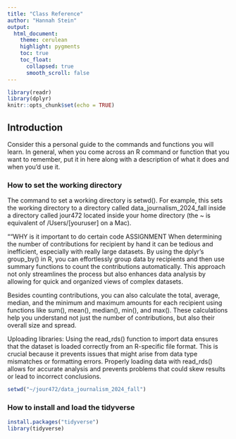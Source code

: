 ```yaml
---
title: "Class Reference"
author: "Hannah Stein"
output:
  html_document:
    theme: cerulean
    highlight: pygments
    toc: true
    toc_float:
      collapsed: true
      smooth_scroll: false
---
```


```r
library(readr)
library(dplyr)
knitr::opts_chunk$set(echo = TRUE)
```

## Introduction

Consider this a personal guide to the commands and functions you will learn. In general, when you come across an R command or function that you want to remember, put it in here along with a description of what it does and when you'd use it.

### How to set the working directory

The command to set a working directory is setwd(). For example, this sets the working directory to a directory called data_journalism_2024_fall inside a directory called jour472 located inside your home directory (the ~ is equivalent of /Users/[youruser] on a Mac).

""WHY is it important to do certain code ASSIGNMENT
When determining the number of contributions for recipient by hand it can be tedious and inefficient, especially with really large datasets. By using the dplyr's group_by() in R, you can effortlessly group data by recipients and then use summary functions to count the contributions automatically. This approach not only streamlines the process but also enhances data analysis by allowing for quick and organized views of complex datasets.

Besides counting contributions, you can also calculate the total, average, median, and the minimum and maximum amounts for each recipient using functions like sum(), mean(), median(), min(), and max(). These calculations help you understand not just the number of contributions, but also their overall size and spread.

Uploading libraries: Using the read_rds() function to import data ensures that the dataset is loaded correctly from an R-specific file format. This is crucial because it prevents issues that might arise from data type mismatches or formatting errors. Properly loading data with read_rds() allows for accurate analysis and prevents problems that could skew results or lead to incorrect conclusions.

```r
setwd("~/jour472/data_journalism_2024_fall")
```

### How to install and load the tidyverse

```r
install.packages("tidyverse")
library(tidyverse)
```
